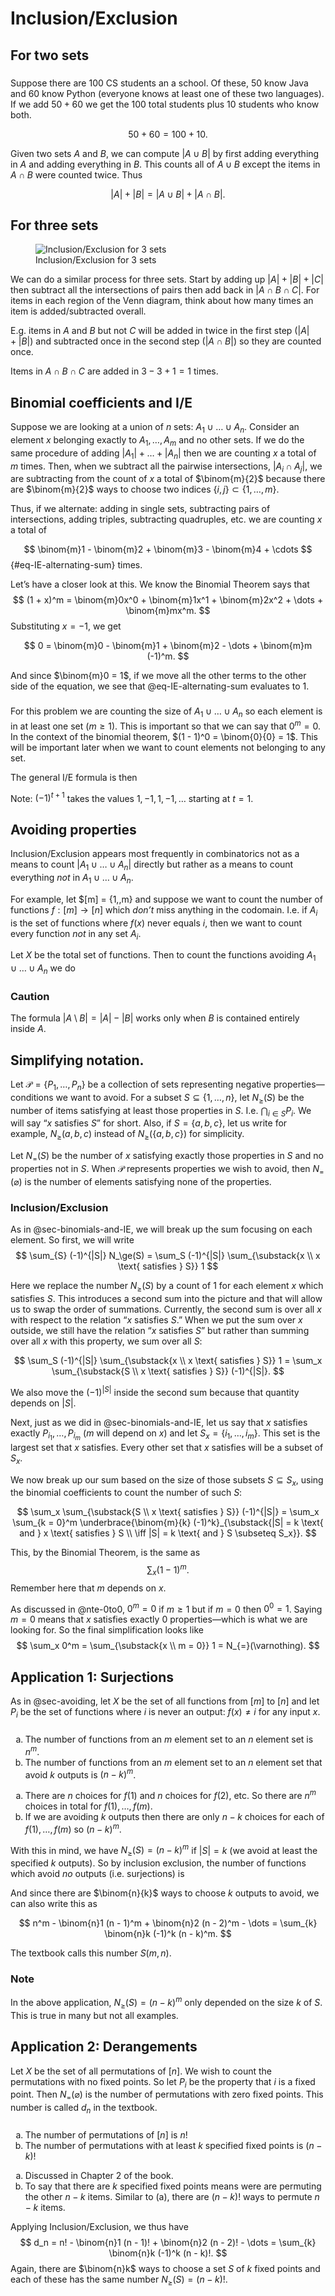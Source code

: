 # Inclusion/Exclusion

## For two sets

::: {#exm-two-sets}
###
Suppose there are $100$ CS students an a school. Of these, $50$ know Java and $60$ know Python (everyone knows at least one of these two languages). If we add $50 + 60$ we get the $100$ total students plus $10$ students who know both.

$$
50 + 60 = 100 + 10.
$$
:::

Given two sets $A$ and $B$, we can compute $|A \cup B|$ by first adding everything in $A$ and adding everything in $B$. This counts all of $A \cup B$ except the items in $A \cap B$ were counted twice. Thus

$$
|A| + |B| = |A \cup B| + |A \cap B|.
$$

## For three sets

![Inclusion/Exclusion for 3 sets](/i/Inclusion-exclusion-3sets.png)

We can do a similar process for three sets. Start by adding up $|A| + |B| + |C|$ then subtract all the intersections of pairs then add back in $|A \cap B \cap C|$. For items in each region of the Venn diagram, think about how many times an item is added/subtracted overall.

E.g. items in $A$ and $B$ but not $C$ will be added in twice in the first step ($|A| + |B|$) and subtracted once in the second step ($|A \cap B|$) so they are counted once.

Items in $A \cap B \cap C$ are added in $3 - 3 + 1 = 1$ times.

## Binomial coefficients and I/E {#sec-binomials-and-IE}

Suppose we are looking at a union of $n$ sets: $A_1 \cup \dots \cup A_n$. Consider an element $x$ belonging exactly to $A_1, \dots, A_m$ and no other sets. If we do the same procedure of adding $|A_1| + \dots + |A_n|$ then we are counting $x$ a total of $m$ times. Then, when we subtract all the pairwise intersections, $|A_i \cap A_j|$, we are subtracting from the count of $x$ a total of $\binom{m}{2}$ because there are $\binom{m}{2}$ ways to choose two indices $\{i, j\} \subset \{1, \dots, m\}$.

Thus, if we alternate: adding in single sets, subtracting pairs of intersections, adding triples, subtracting quadruples, etc. we are counting $x$ a total of

$$
\binom{m}1 - \binom{m}2 + \binom{m}3 -  \binom{m}4 + \cdots
$$ {#eq-IE-alternating-sum}
times.

Let's have a closer look at this. We know the Binomial Theorem says that
$$
(1 + x)^m = \binom{m}0x^0 + \binom{m}1x^1 + \binom{m}2x^2 + \dots + \binom{m}mx^m.
$$
Substituting $x = -1$, we get

$$
0 = \binom{m}0 - \binom{m}1 + \binom{m}2 - \dots + \binom{m}m (-1)^m.
$$

And since $\binom{m}0 = 1$, if we move all the other terms to the other side of the equation, we see that @eq-IE-alternating-sum evaluates to $1$.

::: {#nte-0to0 .callout-note}
###
For this problem we are counting the size of $A_1 \cup \dots \cup A_n$ so each element is in at least one set ($m \ge 1$). This is important so that we can say that $0^m = 0$. In the context of the binomial theorem, $(1 - 1)^0 = \binom{0}{0} = 1$. This will be important later when we want to count elements not belonging to any set.
:::

The general I/E formula is then

\begin{align*}
|A_1 \cup \dots \cup A_n| &= \sum_i |A_i| - \sum_{i < j} |A_i \cap A_j| + \sum_{i < j < k} |A_i \cap A_j \cap A_k| - \dots \\
&= \sum_{t = 1}^n (-1)^{t + 1} \sum_{i_1 < \dots < i_t} |A_{i_1} \cap \dots \cap A_{i_t}|.
\end{align*}

Note: $(-1)^{t + 1}$ takes the values $1, -1, 1, -1, \dots$ starting at $t = 1$.

## Avoiding properties {#sec-avoiding}

Inclusion/Exclusion appears most frequently in combinatorics not as a means to count $|A_1 \cup \dots \cup A_n|$ directly but rather as a means to count everything *not* in $A_1 \cup \dots \cup A_n$.

For example, let $[m] = \{1,\dots,m\} and suppose we want to count the number of functions $f : [m] \to [n]$ which *don't* miss anything in the codomain. I.e. if $A_i$ is the set of functions where $f(x)$ never equals $i$, then we want to count every function *not* in any set $A_i$.

Let $X$ be the total set of functions. Then to count the functions avoiding $A_1 \cup \dots \cup A_n$ we do

\begin{align*}
|X \setminus (A_1 \cup \dots A_n)| &= |X| - |A_1 \cup \dots A_n| \\
&= |X| - \sum_i |A_i| + \sum_{i < j} |A_i \cap A_j| - \cdots
\end{align*}

::: {.callout-caution}
### Caution
The formula $|A \setminus B| = |A| - |B|$ works only when $B$ is contained entirely inside $A$.
:::

## Simplifying notation.

Let $\mathscr{P} = \{P_1, \dots, P_n\}$ be a collection of sets representing negative properties---conditions we want to avoid. For a subset $S \subseteq \{1,\dots,n\}$, let $N_\ge(S)$ be the number of items satisfying at least those properties in $S$. I.e. $\bigcap_{i \in S} P_i$. We will say "$x$ satisfies $S$" for short. Also, if $S = \{a,b,c\}$, let us write for example, $N_\ge(a,b,c)$ instead of $N_\ge(\{a,b,c\})$ for simplicity.

Let $N_{=}(S)$ be the number of $x$ satisfying exactly those properties in $S$ and no properties not in $S$. When $\mathscr{P}$ represents properties we wish to avoid, then $N_{=}(\varnothing)$ is the number of elements satisfying none of the properties.

::: {#thm-inclusion-exclusion}
### Inclusion/Exclusion
\begin{align*}
N_{=}(\varnothing) &= N_{\ge}(\varnothing) - \sum_i N_\ge(i) + \sum_{i < j} N_\ge(i,j) - \cdots \\
&= \sum_{S} (-1)^{|S|} N_\ge(S).
\end{align*}
:::

::: {.proof}
As in @sec-binomials-and-IE, we will break up the sum focusing on each element. So first, we will write
$$
\sum_{S} (-1)^{|S|} N_\ge(S) = \sum_S (-1)^{|S|} \sum_{\substack{x \\ x \text{ satisfies } S}} 1
$$

Here we replace the number $N_\ge(S)$ by a count of $1$ for each element $x$ which satisfies $S$. This introduces a second sum into the picture and that will allow us to swap the order of summations. Currently, the second sum is over all $x$ with respect to the relation "$x$ satisfies $S$." When we put the sum over $x$ outside, we still have the relation "$x$ satisfies $S$" but rather than summing over all $x$ with this property, we sum over all $S$:

$$
\sum_S (-1)^{|S|} \sum_{\substack{x \\ x \text{ satisfies } S}} 1 = \sum_x \sum_{\substack{S \\ x \text{ satisfies } S}} (-1)^{|S|}.
$$

We also move the $(-1)^|S|$ inside the second sum because that quantity depends on $|S|$.

Next, just as we did in @sec-binomials-and-IE, let us say that $x$ satisfies exactly $P_{i_1}, \dots, P_{i_m}$ ($m$ will depend on $x$) and let $S_x = \{i_1, \dots, i_m\}$. This set is the largest set that $x$ satisfies. Every other set that $x$ satisfies will be a subset of $S_x$.

We now break up our sum based on the size of those subsets $S \subseteq S_x$, using the binomial coefficients to count the number of such $S$:

$$
\sum_x \sum_{\substack{S \\ x \text{ satisfies } S}} (-1)^{|S|} = \sum_x \sum_{k = 0}^m \underbrace{\binom{m}{k} (-1)^k}_{\substack{|S| = k \text{ and } x \text{ satisfies } S \\ \iff |S| = k \text{ and } S \subseteq S_x}}.
$$

This, by the Binomial Theorem, is the same as
$$
\sum_x (1 - 1)^m.
$$
Remember here that $m$ depends on $x$.

As discussed in @nte-0to0, $0^m = 0$ if $m \ge 1$ but if $m = 0$ then $0^0 = 1$. Saying $m = 0$ means that $x$ satisfies exactly $0$ properties---which is what we are looking for. So the final simplification looks like
$$
\sum_x 0^m = \sum_{\substack{x \\ m = 0}} 1 = N_{=}(\varnothing).
$$
:::

## Application 1: Surjections

As in @sec-avoiding, let $X$ be the set of all functions from $[m]$ to $[n]$ and let $P_i$ be the set of functions where $i$ is never an output: $f(x) \neq i$ for any input $x$.

::: {#lem-functions-missing-k}
###
a) The number of functions from an $m$ element set to an $n$ element set is $n^m$.
b) The number of functions from an $m$ element set to an $n$ element set that avoid $k$ outputs is $(n - k)^m$. 
:::

::: {.proof}
a) There are $n$ choices for $f(1)$ and $n$ choices for $f(2)$, etc. So there are $n^m$ choices in total for $f(1), \dots, f(m)$.
b) If we are avoiding $k$ outputs then there are only $n - k$ choices for each of $f(1),\dots,f(m)$ so $(n - k)^m$.
:::

With this in mind, we have $N_\ge(S) = (n - k)^m$ if $|S| = k$ (we avoid at least the specified $k$ outputs). So by inclusion exclusion, the number of functions which avoid *no* outputs (i.e. surjections) is

\begin{align*}
&N_\ge(\varnothing) - \sum_i N_\ge(i) + \sum_{i < j} N_\ge(i,j) - \cdots \\
&\hspace{4em} = n^m - \sum_i (n - 1)^m + \sum_{i < j} (n - 2)^m - \cdots.
\end{align*}

And since there are $\binom{n}{k}$ ways to choose $k$ outputs to avoid, we can also write this as

$$
n^m - \binom{n}1 (n - 1)^m + \binom{n}2 (n - 2)^m - \dots = \sum_{k} \binom{n}k (-1)^k (n - k)^m.
$$

The textbook calls this number $S(m,n)$.

::: {.callout-note}
### Note
In the above application, $N_\ge(S) = (n - k)^m$ only depended on the size $k$ of $S$. This is true in many but not all examples.
:::

## Application 2: Derangements

Let $X$ be the set of all permutations of $[n]$. We wish to count the permutations with no fixed points. So let $P_i$ be the property that $i$ is a fixed point. Then $N_{=}(\varnothing)$ is the number of permutations with zero fixed points. This number is called $d_n$ in the textbook.

::: {#lem-k-fixedpoints}
###
a) The number of permutations of $[n]$ is $n!$
b) The number of permutations with at least $k$ specified fixed points is $(n - k)!$
:::

::: {.proof}
a) Discussed in Chapter 2 of the book.
b) To say that there are $k$ specified fixed points means were are permuting the other $n - k$ items. Similar to (a), there are $(n - k)!$ ways to permute $n - k$ items.
:::

Applying Inclusion/Exclusion, we thus have
$$
d_n = n! - \binom{n}1 (n - 1)! + \binom{n}2 (n - 2)! - \dots = \sum_{k} \binom{n}k (-1)^k (n - k)!.
$$
Again, there are $\binom{n}k$ ways to choose a set $S$ of $k$ fixed points and each of these has the same number $N_\ge(S) = (n - k)!$.
